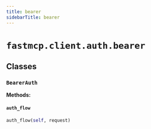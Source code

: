 ```yaml
---
title: bearer
sidebarTitle: bearer
---
```


# `fastmcp.client.auth.bearer`

## Classes

### `BearerAuth` <sup><a href="https://github.com/bhardwajRahul/fastmcp/blob/main/src/fastmcp/client/auth/bearer.py#L11" target="_blank"><Icon icon="github" style="width: 14px; height: 14px;" /></a></sup>

**Methods:**

#### `auth_flow` <sup><a href="https://github.com/bhardwajRahul/fastmcp/blob/main/src/fastmcp/client/auth/bearer.py#L15" target="_blank"><Icon icon="github" style="width: 14px; height: 14px;" /></a></sup>

```python
auth_flow(self, request)
```

